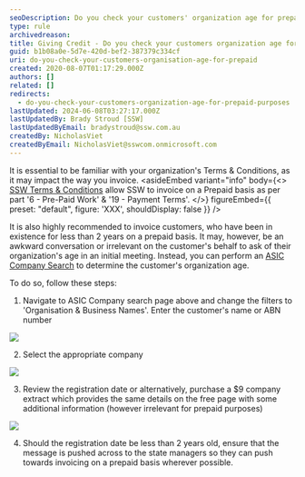 ```yaml
---
seoDescription: Do you check your customers' organization age for prepaid purposes? Learn how to determine a customer's organization age and ensure timely invoicing with ASIC Company Search.
type: rule
archivedreason:
title: Giving Credit - Do you check your customers organization age for prepaid purposes?
guid: b1b08a0e-5d7e-420d-bef2-387379c334cf
uri: do-you-check-your-customers-organisation-age-for-prepaid
created: 2020-08-07T01:17:29.000Z
authors: []
related: []
redirects:
  - do-you-check-your-customers-organization-age-for-prepaid-purposes
lastUpdated: 2024-06-08T03:27:17.000Z
lastUpdatedBy: Brady Stroud [SSW]
lastUpdatedByEmail: bradystroud@ssw.com.au
createdBy: NicholasViet
createdByEmail: NicholasViet@sswcom.onmicrosoft.com
---
```


It is essential to be familiar with your organization's Terms & Conditions, as it may impact the way you invoice.
<asideEmbed
  variant="info"
  body={<>
    [SSW Terms & Conditions](https://ssw.com.au/ssw/Consulting/Terms-and-Conditions/) allow SSW to invoice on a Prepaid basis as per part '6 - Pre-Paid Work' & '19 - Payment Terms'.
  </>}
  figureEmbed={{
    preset: "default",
    figure: 'XXX',
    shouldDisplay: false
  }}
/>

It is also highly recommended to invoice customers, who have been in existence for less than 2 years on a prepaid basis. It may, however, be an awkward conversation or irrelevant on the customer's behalf to ask of their organization's age in an initial meeting. Instead, you can perform an [ASIC Company Search](https://connectonline.asic.gov.au/RegistrySearch) to determine the customer's organization age.

To do so, follow these steps:

1. Navigate to ASIC Company search page above and change the filters to 'Organisation & Business Names'. Enter the customer's name or ABN number

![](2020-08-07_11-42-16.png)

2. Select the appropriate company

![](2020-08-07_11-48-14.png)

3. Review the registration date or alternatively, purchase a $9 company extract which provides the same details on the free page with some additional information (however irrelevant for prepaid purposes)

![](2020-08-07_11-56-41655.png)

4. Should the registration date be less than 2 years old, ensure that the message is pushed across to the state managers so they can push towards invoicing on a prepaid basis wherever possible.
